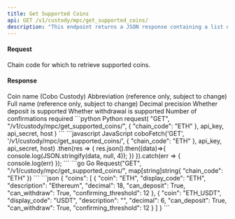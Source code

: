 ```yaml
---
title: Get Supported Coins
api: GET /v1/custody/mpc/get_supported_coins/ 
description: "This endpoint returns a JSON response containing a list of supported coins for a given chain. The response includes the coin code, display code, description, decimal, deposit and withdrawal availability, and confirming threshold."
---
```

#### Request
<ParamField query="chain_code" type="String" required>Chain code for which to retrieve supported coins.</ParamField>

#### Response
<ResponseField name="coins" type="object[ ]">
    <Expandable title="object">
        <ResponseField name="coin" type="String" >Coin name (Cobo Custody)</ResponseField>
        <ResponseField name="display_code" type="String" >Abbreviation (reference only, subject to change)</ResponseField>
        <ResponseField name="description" type="String" >Full name (reference only, subject to change)</ResponseField>
        <ResponseField name="decimal" type="Int" >Decimal precision</ResponseField>
        <ResponseField name="can_deposit" type="Bool" >Whether deposit is supported</ResponseField>
        <ResponseField name="can_withdraw" type="Bool" >Whether withdrawal is supported</ResponseField>
        <ResponseField name="confirming_threshold" type="Int" >Number of confirmations required</ResponseField>
    </Expandable>
</ResponseField>


<RequestExample>
```python Python
request(
    "GET",
    "/v1/custody/mpc/get_supported_coins/",
    {
        "chain_code": "ETH"
    },
    api_key, api_secret, host
)
```
```javascript JavaScript
coboFetch('GET', '/v1/custody/mpc/get_supported_coins/', {
  "chain_code": "ETH"
}, api_key, api_secret, host)
    .then(res => {
        res.json().then((data)=>{
            console.log(JSON.stringify(data, null, 4));
        })
    }).catch(err => {
        console.log(err)
    });
```
```go Go
Request("GET", "/v1/custody/mpc/get_supported_coins/", map[string]string{
 "chain_code": "ETH"
})
```
</RequestExample>

<ResponseExample>
```json
{
  "coins": [
    {
      "coin": "ETH",
      "display_code": "ETH",
      "description": "Ethereum",
      "decimal": 18,
      "can_deposit": True,
      "can_withdraw": True,
      "confirming_threshold": 12
    },
    {
      "coin": "ETH_USDT",
      "display_code": "USDT",
      "description": "",
      "decimal": 6,
      "can_deposit": True,
      "can_withdraw": True,
      "confirming_threshold": 12
    }
  ]
}
```
</ResponseExample>
